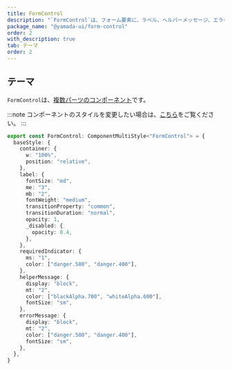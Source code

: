 ```yaml
---
title: FormControl
description: "`FormControl`は、フォーム要素に、ラベル、ヘルパーメッセージ、エラーメッセージなどをグループ化するために使用されるコンポーネントです。"
package_name: "@yamada-ui/form-control"
order: 2
with_description: true
tab: テーマ
order: 2
---
```


## テーマ

`FormControl`は、[複数パーツのコンポーネント](/styled-system/theming/component-styles#複数パーツのコンポーネント)です。

:::note
コンポーネントのスタイルを変更したい場合は、[こちら](/styled-system/theming/customize-theme#コンポーネントのスタイルを変更する)をご覧ください。
:::

```ts
export const FormControl: ComponentMultiStyle<"FormControl"> = {
  baseStyle: {
    container: {
      w: "100%",
      position: "relative",
    },
    label: {
      fontSize: "md",
      me: "3",
      mb: "2",
      fontWeight: "medium",
      transitionProperty: "common",
      transitionDuration: "normal",
      opacity: 1,
      _disabled: {
        opacity: 0.4,
      },
    },
    requiredIndicator: {
      ms: "1",
      color: ["danger.500", "danger.400"],
    },
    helperMessage: {
      display: "block",
      mt: "2",
      color: ["blackAlpha.700", "whiteAlpha.600"],
      fontSize: "sm",
    },
    errorMessage: {
      display: "block",
      mt: "2",
      color: ["danger.500", "danger.400"],
      fontSize: "sm",
    },
  },
}
```

